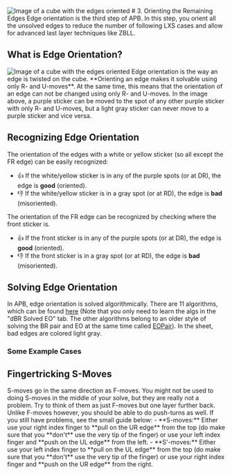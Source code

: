 
<Image src="/images/tutorial/eo.svg" width={200} height={200} alt="Image of a cube with the edges oriented"/>
# 3. Orienting the Remaining Edges
Edge orientation is the third step of APB. In this step, you orient all the unsolved edges to reduce the number of following LXS cases and allow for advanced last layer techniques like ZBLL.

## What is Edge Orientation?
<Image src="/images/tutorial/eo-orbits.svg" width={175} height={175} alt="Image of a cube with the edges oriented"/>
Edge orientation is the way an edge is twisted on the cube. **Orienting an edge makes it solvable using only R- and U-moves**. At the same time, this means that the orientation of an edge can not be changed using only R- and U-moves. In the image above, a purple sticker can be moved to the spot of any other purple sticker with only R- and U-moves, but a light gray sticker can never move to a purple sticker and vice versa.

## Recognizing Edge Orientation
The orientation of the edges with a white or yellow sticker (so all except the FR edge) can be easily recognized:
- 👍 If the white/yellow sticker is in any of the purple spots (or at DR), the edge is **good** (oriented).
- 👎 If the white/yellow sticker is in a gray spot (or at RD), the edge is **bad** (misoriented).

The orientation of the FR edge can be recognized by checking where the front sticker is.
- 👍 If the front sticker is in any of the purple spots (or at DR), the edge is **good** (oriented).
- 👎 If the front sticker is in a gray spot (or at RD), the edge is **bad** (misoriented).

## Solving Edge Orientation
In APB, edge orientation is solved algorithmically. There are 11 algorithms, which can be found [here](https://docs.google.com/spreadsheets/d/1Hs9ikHz-4cfbqBfqvuvE8X9sjCb4Jtm482ZvsFQA2rY/) (Note that you only need to learn the algs in the "dBR Solved EO" tab. The other algorithms belong to an older style of solving the BR pair and EO at the same time called [EOPair](/variations/eopair)). In the sheet, bad edges are colored light gray.

### Some Example Cases
<twisty-player
    experimentalStickeringMaskOrbits="EDGES:------------,CORNERS:-I--IIII"
    experimental-setup-anchor="end"
    experimental-setup-alg="x2 R U R2 U' R U R"
    alg="S' U' S"
    hint-facelets="none"
    camera-latitude="45"
    camera-longitude="25"
    color-scheme="dark"
/>
<twisty-player
    experimentalStickeringMaskOrbits="EDGES:------------,CORNERS:-I--IIII"
    experimental-setup-anchor="end"
    experimental-setup-alg="x2 R U R2 U' R U R"
    alg="F R' F' R U S' U' S"
    hint-facelets="none"
    camera-latitude="45"
    camera-longitude="25"
    color-scheme="dark"
/> 
<twisty-player
    experimentalStickeringMaskOrbits="EDGES:------------,CORNERS:-I--IIII"
    experimental-setup-anchor="end"
    experimental-setup-alg="x2 R U R2 U' R U R"
    alg="S R' U' R U R S'"
    hint-facelets="none"
    camera-latitude="45"
    camera-longitude="25"
    color-scheme="dark"
/> 

## Fingertricking S-Moves
<Callout type="info">
    S-moves go in the same direction as F-moves.
</Callout>
You might not be used to doing S-moves in the middle of your solve, but they are really not a problem. Try to think of them as just F-moves but one layer further back. Unlike F-moves however, you should be able to do push-turns as well. If you still have problems, see the small guide below:
- **S-moves:** Either use your right index finger to **pull on the UR edge** from the top (do make sure that you **don't** use the very tip of the finger) or use your left index finger and **push on the UL edge** from the left.
- **S'-moves:** Either use your left index finger to **pull on the UL edge** from the top (do make sure that you **don't** use the very tip of the finger) or use your right index finger and **push on the UR edge** from the right.